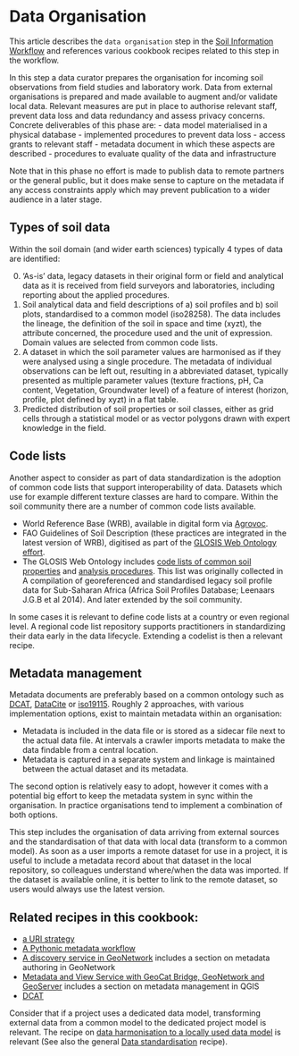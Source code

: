 # Data Organisation

This article describes the `data organisation` step in the [Soil Information
Workflow](https://www.isric.org/index.php/utilise/community-practice) and
references various cookbook recipes related to this step in the workflow.

In this step a data curator prepares the organisation for incoming soil
observations from field studies and laboratory work. Data from external
organisations is prepared and made available to augment and/or validate local
data. Relevant measures are put in place to authorise relevant staff, prevent
data loss and data redundancy and assess privacy concerns. Concrete deliverables
of this phase are: 
- data model materialised in a physical database 
- implemented procedures to prevent data loss 
- access grants to relevant staff 
- metadata document in which these aspects are described
- procedures to evaluate quality of the data and infrastructure 

Note that in this phase no effort is made to publish data to remote partners or
the general public, but it does make sense to capture on the metadata if any
access constraints apply which may prevent publication to a wider audience in a
later stage.

## Types of soil data

Within the soil domain (and wider earth sciences) typically 4 types of data are identified: 

0.	‘As-is’ data, legacy datasets in their original form or field and analytical data as it is received from field surveyors and laboratories, including reporting about the applied procedures.
1.	Soil analytical data and field descriptions of a) soil profiles and b) soil plots, standardised to a common model (iso28258). The data includes the lineage, the definition of the soil in space and time (xyzt), the attribute concerned, the procedure used and the unit of expression. Domain values are selected from common code lists. 
2.	A dataset in which the soil parameter values are harmonised as if they were analysed using a single procedure. The metadata of individual observations can be left out, resulting in a abbreviated dataset, typically presented as multiple parameter values (texture fractions, pH, Ca content, Vegetation, Groundwater level) of a feature of interest (horizon, profile, plot defined by xyzt) in a flat table.
3.	Predicted distribution of soil properties or soil classes, either as grid cells through a statistical model or as vector polygons drawn with expert knowledge in the field. 

## Code lists

Another aspect to consider as part of data standardization is the adoption of common code lists that support interoperability of data. Datasets which use for example different texture classes are hard to compare. Within the soil community there are a number of common code lists available.  

- World Reference Base (WRB), available in digital form via [Agrovoc](http://aims.fao.org/aos/agrovoc/c_89f35c33). 
- FAO Guidelines of Soil Description (these practices are integrated in the latest version of WRB), digitised as part of the [GLOSIS Web Ontology effort](https://rapw3k.github.io/glosis/doc/glosis_cl/index-en.html). 
- The GLOSIS Web Ontology includes [code lists of common soil properties](https://rapw3k.github.io/glosis/doc/glosis_ext_property/index-en.html) and [analysis procedures](https://rapw3k.github.io/glosis/doc/glosis_procedure/index-en.html). This list was originally collected in A compilation of georeferenced and standardised legacy soil profile data for Sub-Saharan Africa (Africa Soil Profiles Database; Leenaars J.G.B et al 2014). And later extended by the soil community. 

In some cases it is relevant to define code lists at a country or even regional level. A regional code list repository supports practitioners in standardizing their data early in the data lifecycle. Extending a codelist is then a relevant recipe.


## Metadata management

Metadata documents are preferably based on a common ontology such as
[DCAT](cookbook/dcat.qmd), [DataCite](https://schema.datacite.org/) or 
[iso19115](https://www.iso.org/standard/53798.html). Roughly 2 approaches,
with various implementation options, exist to maintain metadata within an
organisation:

- Metadata is included in the data file or is stored as a sidecar file next to the actual data file. At intervals a crawler imports metadata to make the data findable from a central location.
- Metadata is captured in a separate system and linkage is maintained between the actual dataset and its metadata.

The second option is relatively easy to adopt, however it comes with a potential
big effort to keep the metadata system in sync within the organisation. In
practice organisations tend to implement a combination of both options. 

This step includes the organisation of data arriving from external sources
and the standardisation of that data with local data (transform to a common model). As soon as a user imports a
remote dataset for use in a project, it is useful to include a metadata record
about that dataset in the local repository, so colleagues understand where/when
the data was imported. If the dataset is available online, it is better to link
to the remote dataset, so users would always use the latest version. 

## Related recipes in this cookbook:

- [a URI strategy](cookbook/uri.qmd)
- [A Pythonic metadata workflow](cookbook/pygeometa.qmd)
- [A discovery service in GeoNetwork](cookbook/geonetwork.qmd) includes a section on
  metadata authoring in GeoNetwork
- [Metadata and View Service with GeoCat Bridge, GeoNetwork and
  GeoServer](cookbook/bridge-geoserver-geonetwork.qmd) includes a section on
metadata management in QGIS
- [DCAT](cookbook/dcat.qmd)

Consider that if a project uses a dedicated data model, transforming external data from a common model to the dedicated project model is relevant.
The recipe on [data harmonisation to a locally used data model](cookbook/hale-studio-consume-gml.qmd) is relevant (See also the general [Data
standardisation](etl.qmd) recipe).

